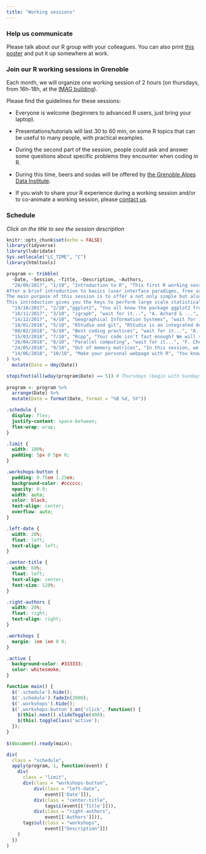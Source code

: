 ```yaml
---
title: "Working sessions"
---
```


### Help us communicate

Please talk about our R group with your colleagues. You can also print [this poster](poster.pdf) and put it up somewhere at work.

### Join our R working sessions in Grenoble

Each month, we will organize one working session of 2 hours (on thursdays, from 16h-18h, at the [IMAG building](https://r-in-grenoble.github.io/members.html)). 

Please find the guidelines for these sessions:
    
- Everyone is welcome (beginners to advanced R users, just bring your laptop).

- Presentations/tutorials will last 30 to 60 min, on some R topics that can be useful to many people, with practical examples.

- During the second part of the session, people could ask and answer some questions about specific problems they encounter when coding in R.

- During this time, beers and sodas will be offered by [the Grenoble Alpes Data Institute](https://data-institute.univ-grenoble-alpes.fr/).

- If you wish to share your R experience during a working session and/or to co-animate a working session, please [contact us](mailto:florian.prive@univ-grenoble-alpes.fr,magali.richard@univ-grenoble-alpes.fr).

### Schedule

*Click on the title to see the session description*

```r
knitr::opts_chunk$set(echo = FALSE)
library(tidyverse)
library(lubridate)
Sys.setlocale("LC_TIME", "C")
library(htmltools)
```

```r
program <- tribble(
  ~Date, ~Session, ~Title, ~Description, ~Authors,
  "28/09/2017", "1/10", "Introduction to R", "This first R working session will be an introduction to your favourite statistical programming language: R.
After a brief introduction to basics (user interface paradigms, free software and GNU), we will go deeply into the details of data structures, data indexing and data visualisation.
The main purpose of this session is to offer a not only simple but also powerful alternative to your classical spreadsheet software.
This introduction gives you the keys to perform large scale statistical data analysis.", "F. Chuffart & F. Boyer",
  "19/10/2017", "2/10","ggplot2", "You all know the package ggplot2 from Hadley Wickham. It is reputed to make nice plots that could be used in publications, for example. It is also reputed to be hard to begin with or to customize. We will explain the reasoning behind ggplot2 and the use of tidy data which is important to understand in order to master ggplot2. We will also show the common problems an R user could face when using ggplot2 (and their solutions). There will be a lot of nice plots :-)", "F. Privé & K. Caye",
  "16/11/2017", "3/10", "igraph", "wait for it...", "A. Achard & ...",
  "14/12/2017", "4/10", "Geographical Information Systems", "wait for it...", "F. Boyer & ...",
  "18/01/2018", "5/10", "RStudio and git", "RStudio is an integrated development environment (IDE) that facilitate the life of R users. We will show some of the tools that are provided by the RStudio IDE that could help you save some precious time and effort. Two of these tools are the integration of Git and the R projects. We will see in particular how these two tools are integrated in RStudio and how much is it important to work with them. Make sure you have the latest version of RStudio and git installed (https://support.rstudio.com/hc/en-us/articles/200532077-Version-Control-with-Git-and-SVN).", "F. Privé & M. Richard",
  "08/02/2018", "6/10", "Best coding practices", "wait for it...", "A. Arnaud & ...",
  "15/03/2018", "7/10", "Rcpp", "Your code isn't fast enough? We will see how to make simple Rcpp code to accelerate your code. We will see that Rcpp is useful for loops, for avoiding copies, etc. We will also see that Rcpp isn't always faster than an optimized R code. Finally, we will see how to integrate some Rcpp code to your packages and notebooks.", "F. Privé & A. Arnaud",
  "26/04/2018", "8/10", "Parallel computing", "wait for it...", "F. Chuffart & L. Viry",
  "24/05/2018", "9/10", "Out of memory matrices", "In this session, we will talk about the package bigstatsr. The package bigstatsr provides a special class of matrix than can be used to store some data in a matrix-like format on your disk but to access it almost as if it were in memory. It is particularly useful is you have a large matrix to analyze but not enough RAM on your computer. We will then see the statistical and helper functions that are provided by the package bigstatsr for this kind of matrices.", "F. Privé & ...",
  "14/06/2018", "10/10", "Make your personal webpage with R", "You know nothing about web development? Me neither (at least when I came up with this solution). In this session, you will learn how to make your personal website with only R code in only a few minutes. For example, the site of our group is made with this R solution.", "F. Privé & M. Richard"
) %>%
  mutate(Date = dmy(Date)) 

stopifnot(all(wday(program$Date) == 5)) # Thursdays (begin with Sundays)
          
program <- program %>%
  arrange(Date) %>%
  mutate(Date = format(Date, format = "%B %d, %Y"))
```


```css
.schedule {
  display: flex;
  justify-content: space-between;
  flex-wrap: wrap;
}

.limit {
  width: 100%;
  padding: 5px 0 5px 0;
}

.workshops-button {
  padding: 0.75em 1.25em;
  background-color: #cccccc;
  opacity: 0.9;
  width: auto;
  color: black;
  text-align: center;
  overflow: auto;
}

.left-date {
  width: 20%;
  float: left;
  text-align: left;
}

.center-title {
  width: 60%;
  float: left;
  text-align: center;
  font-size: 120%;
}

.right-authors {
  width: 20%;
  float: right;
  text-align: right;
}

.workshops {
  margin: 1em 1em 0 0;
}

.active {
  background-color: #333333;
  color: whitesmoke;
}
```

```js
function main() {
  $('.schedule').hide();
  $('.schedule').fadeIn(2000);
  $('.workshops').hide();
  $('.workshops-button').on('click', function() {
    $(this).next().slideToggle(400);
    $(this).toggleClass('active');
  });
}
 
$(document).ready(main);
```


```r
div(
  class = "schedule",
  apply(program, 1, function(event) {
    div(
      class = "limit",
      div(class = "workshops-button", 
          div(class = "left-date", 
              event[['Date']]),
          div(class = "center-title", 
              tags$i(event[['Title']])),
          div(class = "right-authors",
              event[['Authors']])),
      tags$ul(class = "workshops",
              event[["Description"]])
    )
  })
) 
```

